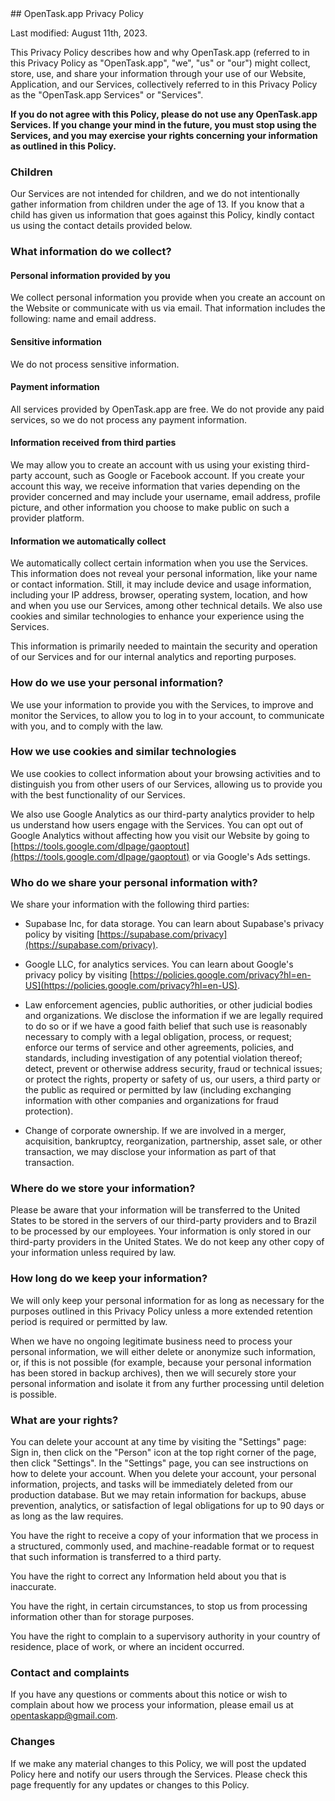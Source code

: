 <article className="prose lg:prose-xl">
## OpenTask.app Privacy Policy

Last modified: August 11th, 2023.

This Privacy Policy describes how and why OpenTask.app (referred to in this Privacy Policy as "OpenTask.app", "we", "us" or "our") might collect, store, use, and share your information through your use of our Website, Application, and our Services, collectively referred to in this Privacy Policy as the "OpenTask.app Services" or "Services".

**If you do not agree with this Policy, please do not use any OpenTask.app Services. If you change your mind in the future, you must stop using the Services, and you may exercise your rights concerning your information as outlined in this Policy.**

### Children

Our Services are not intended for children, and we do not intentionally gather information from children under the age of 13. If you know that a child has given us information that goes against this Policy, kindly contact us using the contact details provided below.

### What information do we collect?

#### Personal information provided by you

We collect personal information you provide when you create an account on the Website or communicate with us via email. That information includes the following: name and email address.

#### Sensitive information

We do not process sensitive information.

#### Payment information

All services provided by OpenTask.app are free. We do not provide any paid services, so we do not process any payment information.

#### Information received from third parties

We may allow you to create an account with us using your existing third-party account, such as Google or Facebook account. If you create your account this way, we receive information that varies depending on the provider concerned and may include your username, email address, profile picture, and other information you choose to make public on such a provider platform.

#### Information we automatically collect

We automatically collect certain information when you use the Services. This information does not reveal your personal information, like your name or contact information. Still, it may include device and usage information, including your IP address, browser, operating system, location, and how and when you use our Services, among other technical details. We also use cookies and similar technologies to enhance your experience using the Services.

This information is primarily needed to maintain the security and operation of our Services and for our internal analytics and reporting purposes.

### How do we use your personal information?

We use your information to provide you with the Services, to improve and monitor the Services, to allow you to log in to your account, to communicate with you, and to comply with the law.

### How we use cookies and similar technologies

We use cookies to collect information about your browsing activities and to distinguish you from other users of our Services, allowing us to provide you with the best functionality of our Services.

We also use Google Analytics as our third-party analytics provider to help us understand how users engage with the Services. You can opt out of Google Analytics without affecting how you visit our Website by going to [https://tools.google.com/dlpage/gaoptout](https://tools.google.com/dlpage/gaoptout) or via Google's Ads settings.

### Who do we share your personal information with?

We share your information with the following third parties:

- Supabase Inc, for data storage. You can learn about Supabase's privacy policy by visiting [https://supabase.com/privacy](https://supabase.com/privacy).

- Google LLC, for analytics services. You can learn about Google's privacy policy by visiting [https://policies.google.com/privacy?hl=en-US](https://policies.google.com/privacy?hl=en-US).

- Law enforcement agencies, public authorities, or other judicial bodies and organizations. We disclose the information if we are legally required to do so or if we have a good faith belief that such use is reasonably necessary to comply with a legal obligation, process, or request; enforce our terms of service and other agreements, policies, and standards, including investigation of any potential violation thereof; detect, prevent or otherwise address security, fraud or technical issues; or protect the rights, property or safety of us, our users, a third party or the public as required or permitted by law (including exchanging information with other companies and organizations for fraud protection).

- Change of corporate ownership. If we are involved in a merger, acquisition, bankruptcy, reorganization, partnership, asset sale, or other transaction, we may disclose your information as part of that transaction.

### Where do we store your information?

Please be aware that your information will be transferred to the United States to be stored in the servers of our third-party providers and to Brazil to be processed by our employees. Your information is only stored in our third-party providers in the United States. We do not keep any other copy of your information unless required by law.

### How long do we keep your information?

We will only keep your personal information for as long as necessary for the purposes outlined in this Privacy Policy unless a more extended retention period is required or permitted by law.

When we have no ongoing legitimate business need to process your personal information, we will either delete or anonymize such information, or, if this is not possible (for example, because your personal information has been stored in backup archives), then we will securely store your personal information and isolate it from any further processing until deletion is possible.

### What are your rights?

You can delete your account at any time by visiting the "Settings" page: Sign in, then click on the "Person" icon at the top right corner of the page, then click "Settings". In the "Settings" page, you can see instructions on how to delete your account. When you delete your account, your personal information, projects, and tasks will be immediately deleted from our production database. But we may retain information for backups, abuse prevention, analytics, or satisfaction of legal obligations for up to 90 days or as long as the law requires.

You have the right to receive a copy of your information that we process in a structured, commonly used, and machine-readable format or to request that such information is transferred to a third party.

You have the right to correct any Information held about you that is inaccurate.

You have the right, in certain circumstances, to stop us from processing information other than for storage purposes.

You have the right to complain to a supervisory authority in your country of residence, place of work, or where an incident occurred.

### Contact and complaints

If you have any questions or comments about this notice or wish to complain about how we process your information, please email us at opentaskapp@gmail.com.

### Changes

If we make any material changes to this Policy, we will post the updated Policy here and notify our users through the Services. Please check this page frequently for any updates or changes to this Policy.

</article>
